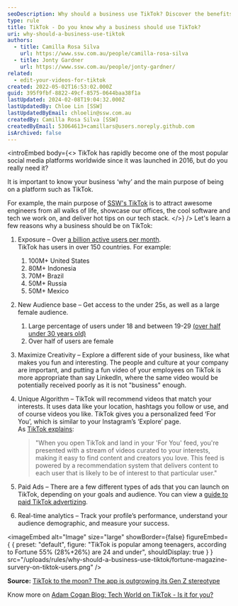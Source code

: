 ```yaml
---
seoDescription: Why should a business use TikTok? Discover the benefits of leveraging over 1 billion active users, maximizing creativity, and targeting a unique audience with our guide.
type: rule
title: TikTok - Do you know why a business should use TikTok?
uri: why-should-a-business-use-tiktok
authors:
  - title: Camilla Rosa Silva
    url: https://www.ssw.com.au/people/camilla-rosa-silva
  - title: Jonty Gardner
    url: https://www.ssw.com.au/people/jonty-gardner/
related:
  - edit-your-videos-for-tiktok
created: 2022-05-02T16:53:02.000Z
guid: 395f9fbf-8822-49cf-8575-0644baa38f1a
lastUpdated: 2024-02-08T19:04:32.000Z
lastUpdatedBy: Chloe Lin [SSW]
lastUpdatedByEmail: chloelin@ssw.com.au
createdBy: Camilla Rosa Silva [SSW]
createdByEmail: 53064613+camillars@users.noreply.github.com
isArchived: false
---
```


<introEmbed
  body={<>
TikTok has rapidly become one of the most popular social media platforms worldwide since it was launched in 2016, but do you really need it?

It is important to know your business ‘why’ and the main purpose of being on a platform such as TikTok.

For example, the main purpose of [SSW's TikTok](https://www.tiktok.com/@ssw_tv) is to attract awesome engineers from all walks of life, showcase our offices, the cool software and tech we work on, and deliver hot tips on our tech stack.
  </>}
/>
Let's learn a few reasons why a business should be on TikTok:

1. Exposure – Over [a billion active users per month](https://www.businessofapps.com/data/tik-tok-statistics/).\
   TikTok has users in over 150 countries. For example:

   1. 100M+ United States
   2. 80M+ Indonesia
   3. 70M+ Brazil
   4. 50M+ Russia
   5. 50M+ Mexico

2. New Audience base – Get access to the under 25s, as well as a large female audience.

   1. Large percentage of users under 18 and between 19-29 [(over half under 30 years old)](https://www.businessofapps.com/data/tik-tok-statistics/)
   2. Over half of users are female

3. Maximize Creativity – Explore a different side of your business, like what makes you fun and interesting. The people and culture at your company are important, and putting a fun video of your employees on TikTok is more appropriate than say LinkedIn, where the same video would be potentially received poorly as it is not "business" enough.
4. Unique Algorithm – TikTok will recommend videos that match your interests. It uses data like your location, hashtags you follow or use, and of course videos you like. TikTok gives you a personalized feed ‘For You’, which is similar to your Instagram’s ‘Explore’ page.\
   As [TikTok explains](https://newsroom.tiktok.com/en-us/how-tiktok-recommends-videos-for-you):

   > "When you open TikTok and land in your 'For You' feed, you're presented with a stream of videos curated to your interests, making it easy to find content and creators you love. This feed is powered by a recommendation system that delivers content to each user that is likely to be of interest to that particular user."

5. Paid Ads – There are a few different types of ads that you can launch on TikTok, depending on your goals and audience. You can view a [guide to paid TikTok advertizing](https://influencermarketinghub.com/tiktok-advertising-guide/).
6. Real-time analytics – Track your profile’s performance, understand your audience demographic, and measure your success.


<imageEmbed
  alt="Image"
  size="large"
  showBorder={false}
  figureEmbed={ {
    preset: "default",
    figure: "TikTok is popular among teenagers, according to Fortune 55% (28%+26%) are 24 and under",
    shouldDisplay: true
  } }
  src="/uploads/rules/why-should-a-business-use-tiktok/fortune-magazine-survery-on-tiktok-users.png"
/>

**Source:** [TikTok to the moon? The app is outgrowing its Gen Z stereotype](https://fortune.com/2021/02/15/tiktok-gen-z-users-age-groups-survey/)

Know more on [Adam Cogan Blog: Tech World on TikTok - Is it for you?](https://adamcogan.com/2022/05/10/tech-world-on-tiktok-is-it-for-you/)

